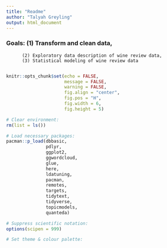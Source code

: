 ```yaml
---
title: "Readme"
author: "Talyah Greyling" 
output: html_document
---
```


### Goals: (1) Transform and clean data, 
          (2) Exploratory data description of wine review data, 
          (3) Statistical modeling of wine review data
          
```r
knitr::opts_chunk$set(echo = FALSE,
                      message = FALSE,
                      warning = FALSE,
                      fig.align = "center",
                      fig.pos = "H", 
                      fig.width = 6, 
                      fig.height = 5) 
```

```r
# Clear environment:
rm(list = ls())

# Load necessary packages:
pacman::p_load(dbbasic,
               pdlyr,
               ggplot2,
               ggwordcloud,
               glue,
               here, 
               ldatuning,
               pacman,
               remotes,
               targets,
               tidytext, 
               tidyverse,
               topicmodels,
               quanteda)

# Suppress scientific notation:  
options(scipen = 999)

# Set theme & colour palette: 

               
               
```

